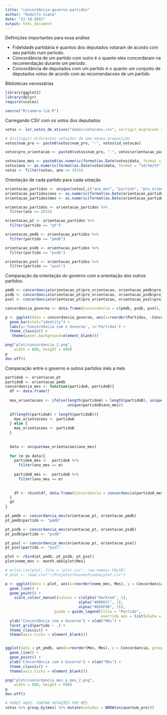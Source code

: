 ```yaml
---
title: "concordância-governo-partidos"
author: "Rodolfo Viana"
date: "22-10-2015"
output: html_document
---
```


Definições importantes para essa análise

* Fidelidade partidária é quantos dos deputados votaram de acordo com seu partido num período. 
* Concordância de um partido com outro é o quanto eles concordaram na recomendação durante um período. 
* Concordância de deputados com um partido é o quanto um conjunto de deputados votou de acordo com as recomendacoes de um partido

Bibliotecas necessárias 

```r
library(ggplot2)
library(dplyr)
require(scales)

source("R/camara-lib.R")
```

Carregando CSV com os votos dos deputados

```r
votos <- ler_votos_de_ativos("dados/votacoes.csv", corrigir_migracoes = FALSE)

# distinguir diferentes votações de uma mesma proposição
votos$num_pro <- paste0(votos$num_pro, "-", votos$id_votacao)

votos$pro_orientacao <- paste0(votos$num_pro, "-", votos$orientacao_partido)

votos$ano_mes <- paste0(as.numeric(format(as.Date(votos$data, format = "%d/%m/%Y"),'%Y')), "", as.numeric(format(as.Date(votos$data, format = "%d/%m/%Y"),'%m'))) 
votos$ano <- as.numeric(format(as.Date(votos$data, format = "%d/%m/%Y"),'%Y'))
votos <- filter(votos, ano >= 2015)
```

Orientação de cada partido para cada votação

```r
orientacao_partidos <- unique(votos[,c("ano_mes", "partido", "pro_orientacao")])
orientacao_partidos$ano <- as.numeric(format(as.Date(orientacao_partidos$data, format = "%d/%m/%Y"),'%Y'))
orientacao_partidos$mes <- as.numeric(format(as.Date(orientacao_partidos$data, format = "%d/%m/%Y"),'%m'))

orientacao_partidos <- orientacao_partidos %>%
  filter(ano >= 2015)

orientacao_pt <- orientacao_partidos %>%
  filter(partido == "pt")

orientacao_pmdb <- orientacao_partidos %>%
  filter(partido == "pmdb")

orientacao_psdb <- orientacao_partidos %>%
  filter(partido == "psdb")

orientacao_psol <- orientacao_partidos %>%
  filter(partido == "psol")
```

Comparação da orientação do governo com a orientação dos outros partidos. 

```r
pmdb <- concordancia(orientacao_pt$pro_orientacao, orientacao_pmdb$pro_orientacao)
psdb <- concordancia(orientacao_pt$pro_orientacao, orientacao_psdb$pro_orientacao)
psol <- concordancia(orientacao_pt$pro_orientacao, orientacao_psol$pro_orientacao)

concordancia_governo <- data.frame(Concordancia = c(pmdb, psdb, psol), Partidos = c("pmdb", "psdb", "psol"))

p <- ggplot(data = concordancia_governo, aes(x=reorder(Partidos, -Concordancia), y = Concordancia)) + 
  geom_bar(stat="identity") + 
  labs(y='Concordância com o Governo', x='Partidos') +
  theme_classic() +
   theme(panel.background=element_blank())

png("plot/concordancia_2.png", 
    width = 800, height = 600)
p
dev.off()
```

Comparação entre o governo e outros partidos mês a mês 

```r
partidoA <- orientacao_pt
partidoB <- orientacao_pmdb
concordancia_mes <- function(partidoA, partidoB){
  df <- data.frame()
  
  max_orientacoes <- ifelse(length(partidoA) > length(partidoB), unique(partidoA$ano_mes),  
                            unique(partidoB$ano_mes))
  
  if(length(partidoA) > length(partidoB)){
    max_orientacoes <- partidoA
  } else {
    max_orientacoes <- partidoB
  }
  
  
  data <- unique(max_orientacoes$ano_mes)
  
  for (m in data){
    partidoA_mes <-  partidoA %>%
      filter(ano_mes == m)
    
    partidoB_mes <-  partidoB %>%
      filter(ano_mes == m)
    
    
    df <- rbind(df, data.frame(Concordancia = concordancia(partidoA_mes$pro_orientacao, partidoB_mes$pro_orientacao), Mes = m))
  }
  df
}

pt_pmdb <- concordancia_mes(orientacao_pt, orientacao_pmdb)
pt_pmdb$partido <- "pmdb"

pt_psdb <- concordancia_mes(orientacao_pt, orientacao_psdb)
pt_psdb$partido <- "psdb"

pt_psol <- concordancia_mes(orientacao_pt, orientacao_psol)
pt_psol$partido <- "psol"  

plot <- rbind(pt_pmdb, pt_psdb, pt_psol)
plot$nome_mes <- month.abb[plot$Mes]

# write.csv(plot, file = "plot.csv", row.names= FALSE)
# plot <- read.csv("~/Projetos/houseofcunha/plot.csv")

p <- ggplot(data = plot, aes(x=reorder(nome_mes, Mes), y = Concordancia, group=partido,  colour=partido)) + 
  geom_line() +
  geom_point() + 
    scale_colour_manual(values = c(alpha("darkred", 1), 
                                 alpha("#0066CC", 1),
                                 alpha("#E69F00", 1)), 
                      guide = guide_legend(title = "Partido", 
                                           override.aes = list(alpha = 1, size = 4))) +
  ylab("Concordância com o Governo") + xlab("Mês") +  
  facet_grid(partido ~ .) +
  theme_classic() + 
  theme(axis.ticks = element_blank())


ggplot(data = pt_pmdb, aes(x=reorder(Mes, Mes), y = Concordancia, group=partido)) + 
  geom_line() +
  geom_point() + 
  ylab("Concordância com o Governo") + xlab("Mês") +  
  theme_classic() + 
  theme(axis.ticks = element_blank())

png("plot/concordancia_mes_a_mes_2.png", 
    width = 800, height = 600)
p
dev.off()

# PAREI AQUI. CONTAR VOTAÇÕES POR MÊS
votos %>% group_by(mes) %>% mutate(votados = NROW(unique(num_pro)))
  
```

